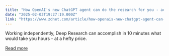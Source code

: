 ```yaml
---
title: "How OpenAI's new ChatGPT agent can do the research for you - access it here"
date: "2025-02-03T19:27:19.000Z"
link: "https://www.zdnet.com/article/how-openais-new-chatgpt-agent-can-do-the-research-for-you-access-it-here/"
---
```


Working independently, Deep Research can accomplish in 10 minutes what would take you hours - at a hefty price.

[Read more](https://www.zdnet.com/article/how-openais-new-chatgpt-agent-can-do-the-research-for-you-access-it-here/)
